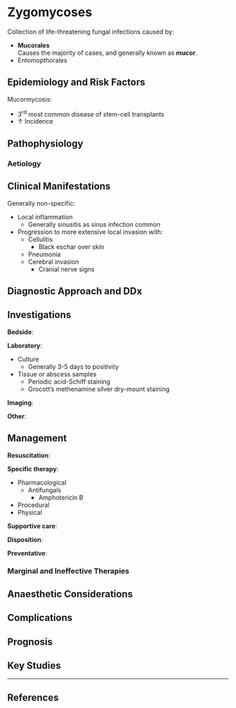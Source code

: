 # Zygomycoses

Collection of life-threatening fungal infections caused by:

* **Mucorales**\
Causes the majority of cases, and generally known as **mucor**.
* Entomopthorales

## Epidemiology and Risk Factors

Mucormycosis:

* 3^rd^ most common disease of stem-cell transplants
* ↑ Incidence 

## Pathophysiology

### Aetiology

## Clinical Manifestations

Generally non-specific:

* Local inflammation
	* Generally sinusitis as sinus infection common
* Progression to more extensive local invasion with:
	* Cellulitis
		* Black eschar over skin
	* Pneumonia
	* Cerebral invasion
		* Cranial nerve signs

## Diagnostic Approach and DDx

## Investigations

**Bedside**:

**Laboratory**:

* Culture
	* Generally 3-5 days to positivity
* Tissue or abscess samples
	* Periodic acid-Schiff staining
	* Grocott's methenamine silver dry-mount staining

**Imaging**:

**Other**:

## Management

**Resuscitation**:\


**Specific therapy**:

* Pharmacological
	* Antifungals
		* Amphotericin B
* Procedural
* Physical

**Supportive care**:

**Disposition**:

**Preventative**:


### Marginal and Ineffective Therapies

## Anaesthetic Considerations

## Complications

## Prognosis

## Key Studies


---

## References
